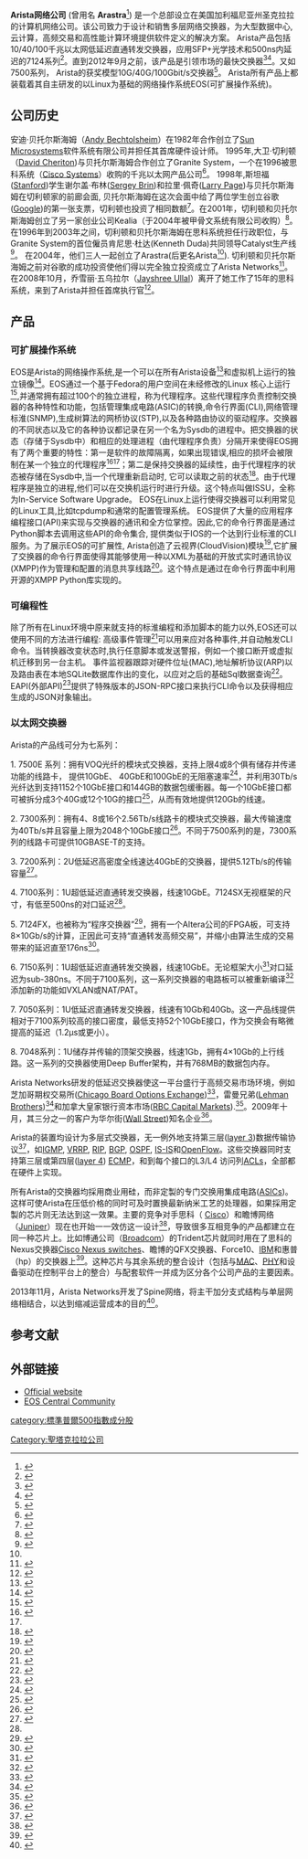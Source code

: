 
{{copy edit|time=2014-07-16T15:10:48+00:00}}

{{Infobox company
  |name     = Arista网络公司
  |logo     = [[Image:Arista-networks-logo.svg|250px]]
  |type   = [[Public_company|Public]]
  |traded_as    = {{NYSE|ANET}}
  |foundation       = 2004 10月
  |location_city    =  [[美国加利福尼亚州圣克拉拉|美国加利福尼亚州圣克拉拉]]
  |location_country = 美国
  |key_people       = [[乔雪丽·五乌拉尔|乔雪丽·五乌拉尔]], 首席执行官,<br/> [[安迪·贝托尔斯海姆|安迪·贝托尔斯海姆]], 主席,<br/> 肯尼思·杜达, 首席技术官
  |industry         = [[网络硬件|网络硬件]], [[云计算|云网络]]
  |products         = [[网络交换器|网络交换器]], [[软件|软件]]
  |homepage        = [http://www.arista.com www.arista.com]
}}
'''Arista网络公司''' (曾用名 '''Arastra'''<ref name="name-change">{{cite news|url=http://www.hpcwire.com/hpcwire/2008-10-23/arastra_starts_with_a_name_changer_aims_for_a_game_changer.html|title=Arastra Starts with a Name Changer, Aims for a Game Changer|publisher=HPCwire|date=23 October 2008|accessdate=16 October 2011|archive-date=2012-06-10|archive-url=https://web.archive.org/web/20120610140634/http://www.hpcwire.com/hpcwire/2008-10-23/arastra_starts_with_a_name_changer_aims_for_a_game_changer.html|dead-url=no}}</ref>) 是一个总部设立在美国加利福尼亚州圣克拉拉的计算机网络公司。该公司致力于设计和销售多层网络交换器，为大型数据中心, 云计算，高频交易和高性能计算环境提供软件定义的解决方案。 Arista产品包括10/40/100千兆以太网低延迟直通转发交换器，应用SFP+光学技术和500ns内延迟的7124系列<ref>{{cite press release|url=http://www.arista.com/en/company/news/press-release/352-pr-20110314-01|title=Arista Advances Race to Zero with Sub 500 Nanosecond Latency Switch|publisher=Arista Networks|date=15 March 2011|accessdate=21 June 2014|archive-date=2014-08-11|archive-url=https://web.archive.org/web/20140811005140/http://www.arista.com/en/company/news/press-release/352-pr-20110314-01|dead-url=no}}</ref>。直到2012年9月之前，该产品是引领市场的最快交换器<ref>{{cite news|url=http://www.networkworld.com/news/2012/091912-cisco-nexus-262566.html|title=Cisco looks to one-up Arista, Juniper with Nexus 3548|publisher=InformationWeek|date=19 September 2012|accessdate=10 April 2013|archive-date=2013-05-17|archive-url=https://web.archive.org/web/20130517180306/http://www.networkworld.com/news/2012/091912-cisco-nexus-262566.html|dead-url=no}}</ref><ref name="lowest-latency">{{cite news|url=http://www.networkworld.com/reviews/2010/011810-ethernet-switch-test.html|title=Arista, Blade win top spot in data center switch test|publisher=Network World, Inc|date=18 January 2010|accessdate=16 October 2011|archive-date=2014-01-13|archive-url=https://web.archive.org/web/20140113214520/http://www.networkworld.com/reviews/2010/011810-ethernet-switch-test.html|dead-url=no}}</ref>。又如7500系列， Arista的获奖模型10G/40G/100Gbit/s交换器<ref>{{cite news|url=http://www.informationweek.com/news/hardware/virtual/224700001?pgno=7|title=Interop 2010 Show Winners|publisher=InformationWeek|date=28 April 2010|accessdate=22 July 2012|archive-date=2019-09-19|archive-url=https://web.archive.org/web/20190919050402/https://www.informationweek.com/default.asp|dead-url=no}}</ref>。 Arista所有产品上都装载着其自主研发的以Linux为基础的网络操作系统EOS(可扩展操作系统)。

==公司历史==
安迪·贝托尔斯海姆（[[Andy_Bechtolsheim|Andy Bechtolsheim]]）在1982年合作创立了[[Sun_Microsystems|Sun Microsystems]]软件系统有限公司并担任其首席硬件设计师。 1995年,大卫·切利顿（[[David_Cheriton|David Cheriton]])与贝托尔斯海姆合作创立了Granite System，一个在1996被思科系统（[[Cisco_Systems|Cisco Systems]]）收购的千兆以太网产品公司<ref>{{cite news|url=http://news.cnet.com/Cisco-buys-Granite-Systems/2100-1001_3-223847.html|title=Cisco buys Granite Systems|publisher=CNET News|date=3 September 1996|accessdate=16 October 2011|archive-date=2014-07-14|archive-url=https://web.archive.org/web/20140714130802/http://news.cnet.com/Cisco-buys-Granite-Systems/2100-1001_3-223847.html|dead-url=no}}</ref>。 1998年,斯坦福([[Stanford_University|Stanford]])学生谢尔盖·布林([[Sergey_Brin|Sergey Brin]])和拉里·佩奇([[Larry_Page|Larry Page]])与贝托尔斯海姆在切利顿家的前廊会面, 贝托尔斯海姆在这次会面中给了两位学生创立谷歌([[Google|Google]])的第一张支票，切利顿也投资了相同数额<ref>{{cite news|title=Frugal after Google|author=Jacob Jolis|date=16 April 2010|work=Stanford Daily|url=http://www.stanforddaily.com/2010/04/16/frugal-after-google/|accessdate=25 June 2011|archive-date=2014-07-14|archive-url=https://web.archive.org/web/20140714145538/http://www.stanforddaily.com/2010/04/16/frugal-after-google/|dead-url=no}}</ref>。在2001年，切利顿和贝托尔斯海姆创立了另一家创业公司Kealia（于2004年被甲骨文系统有限公司收购）<ref>{{cite news|url=http://news.cnet.com/Ciscos+brain+drain+continues/2100-1036_3-5126160.html|title=Cisco's Brain Drain Continues|publisher=CNET News|date=16 December 2003|accessdate=16 October 2011|archive-date=2014-07-14|archive-url=https://web.archive.org/web/20140714140113/http://news.cnet.com/Ciscos+brain+drain+continues/2100-1036_3-5126160.html|dead-url=no}}</ref>。在1996年到2003年之间，切利顿和贝托尔斯海姆在思科系统担任行政职位，与Granite System的首位僱员肯尼思·杜达(Kenneth Duda)共同领导Catalyst生产线<ref>{{cite web|url=http://www.arista.com/en/company/management-team|title=Management Team|accessdate=12 June 2014|archive-date=2014-08-07|archive-url=https://web.archive.org/web/20140807163517/http://www.arista.com/en/company/management-team|dead-url=no}}</ref>。
在2004年，他们三人一起创立了Arastra(后更名Arista<ref name="name-change"/>). 切利顿和贝托尔斯海姆之前对谷歌的成功投资使他们得以完全独立投资成立了Arista Networks<ref>{{cite news|url=http://www.networkworld.com/supp/2009/outlook/010509-startups-to-watch.html|title=10 start-ups to watch in '09|publisher=Network World, Inc|date=5 January 2009|accessdate=16 October 2011|quote=Funding: Undisclosed amount from Bechtolsheim and David Cheriton|archive-date=2012-03-07|archive-url=https://web.archive.org/web/20120307115132/http://www.networkworld.com/supp/2009/outlook/010509-startups-to-watch.html|dead-url=no}}</ref>。在2008年10月，乔雪丽·五乌拉尔（[[Jayshree_Ullal|Jayshree Ullal]]）离开了她工作了15年的思科系统，来到了Arista并担任首席执行官<ref>{{cite press release|url=http://www.arista.com/en/company/news/press-release/142-pr-20081023-00|title=Arista Networks Names Jayshree Ullal President and CEO, Andreas Bechtolsheim CDO and Chairman|publisher=Arista Networks|date=23 October 2008|accessdate=12 June 2014|archive-date=2014-08-11|archive-url=https://web.archive.org/web/20140811010509/http://www.arista.com/en/company/news/press-release/142-pr-20081023-00|dead-url=no}}</ref>。

==产品==

===可扩展操作系统===
EOS是Arista的网络操作系统,是一个可以在所有Arista设备<ref>{{cite web|url=http://www.arista.com/en/products/eos/features|title=Arista EOS : Key Features|quote=EOS provides a single binary image across all Arista networking platforms|accessdate=12 June 2014|archive-date=2014-08-11|archive-url=https://web.archive.org/web/20140811005502/http://www.arista.com/en/products/eos/features|dead-url=no}}</ref>和虚拟机上运行的独立镜像<ref>{{cite web|url=https://eos.arista.com/veos-running-eos-in-a-vm/|title=vEOS – Running EOS in a VM|publisher=Arista Networks|accessdate=12 June 2014|archive-date=2014-08-11|archive-url=https://web.archive.org/web/20140811005140/https://eos.arista.com/veos-running-eos-in-a-vm/|dead-url=no}}</ref>。EOS通过一个基于Fedora的用户空间在未经修改的Linux 核心上运行<ref>{{cite web|url=https://eos.arista.com/using-tcpdump-for-troubleshooting/|title=Using tcpdump for troubleshooting|quote=Linux Fedora 12 as the foundation upon which the Arista EOS is built|date=16 June 2011|accessdate=12 June 2014|archive-date=2014-08-11|archive-url=https://web.archive.org/web/20140811004116/https://eos.arista.com/using-tcpdump-for-troubleshooting/|dead-url=no}}</ref>,并通常拥有超过100个的独立进程，称为代理程序。这些代理程序负责控制交换器的各种特性和功能，包括管理集成电路(ASIC)的转换,命令行界面(CLI),网络管理标淮(SNMP),生成树算法的网桥协议(STP),以及各种路由协议的驱动程序。交换器的不同状态以及它的各种协议都记录在另一个名为Sysdb的进程中。把交换器的状态（存储于Sysdb中）和相应的处理进程（由代理程序负责）分隔开来使得EOS拥有了两个重要的特性：第一是软件的故障隔离，如果出现错误,相应的损坏会被限制在某一个独立的代理程序<ref>{{cite web|url=http://eos.aristanetworks.com/2011/05/the-joy-of-an-open-switch-operating-system/|title=The Joy of an Open Switch Operating System|date=1 May 2011|quote=Kill agents and watch them restart to see if EOS is as resilient as we say it is.|accessdate=8 November 2011|deadurl=yes|archiveurl=https://web.archive.org/web/20111112110518/http://eos.aristanetworks.com/2011/05/the-joy-of-an-open-switch-operating-system/|archivedate=2011年11月12日}}</ref><ref name="eos"/>；第二是保持交换器的延续性，由于代理程序的状态被存储在Sysdb中,当一个代理重新启动时, 它可以读取之前的状态<ref name="eos">{{cite web|url=http://www.arista.com/en/products/eos|title=Extensible Modular Operating System|accessdate=12 June 2014|archive-date=2014-07-31|archive-url=https://web.archive.org/web/20140731022859/http://www.arista.com/en/products/eos|dead-url=no}}</ref>。由于代理程序是独立的进程,他们可以在交换机运行时进行升级。这个特点叫做ISSU，全称为In-Service Software Upgrade。
EOS在Linux上运行使得交换器可以利用常见的Linux工具,比如tcpdump和通常的配置管理系统。 EOS提供了大量的应用程序编程接口(API)来实现与交换器的通讯和全方位掌控。因此,它的命令行界面是通过Python脚本去调用这些API的命令集合, 提供类似于IOS的一个达到行业标淮的CLI服务。为了展示EOS的可扩展性, Arista创造了云视界(CloudVision)模块<ref>{{cite web|url=http://www.arista.com/en/products/eos/cloud-vision|title=CloudVision™ – Topology Agnostic Management for Cloud Data Centers|accessdate=12 June 2014|archive-date=2014-05-16|archive-url=https://web.archive.org/web/20140516081908/http://www.arista.com/en/products/eos/cloud-vision|dead-url=no}}</ref>,它扩展了交换器的命令行界面使得其能够使用一种以XML为基础的开放式实时通讯协议(XMPP)作为管理和配置的消息共享线路<ref>{{cite web|url=http://eos.aristanetworks.com/2011/08/management-over-xmpp/|title=CloudVision Multi-Switch CLI – Network Management over XMPP|date=23 August 2011|accessdate=16 October 2011|deadurl=yes|archiveurl=https://web.archive.org/web/20111017000830/http://eos.aristanetworks.com/2011/08/management-over-xmpp/|archivedate=2011年10月17日}}</ref>。这个特点是通过在命令行界面中利用开源的XMPP Python库实现的。

===可编程性===
除了所有在Linux环境中原来就支持的标淮编程和添加脚本的能力以外,EOS还可以使用不同的方法进行编程:
高级事件管理<ref>{{cite web|url=http://www.arista.com/en/products/eos/aem|title=Advanced Event Management (AEM)|accessdate=12 June 2014|archive-date=2014-05-16|archive-url=https://web.archive.org/web/20140516081523/http://www.arista.com/en/products/eos/aem|dead-url=no}}</ref>可以用来应对各种事件,并自动触发CLI命令。当转换器改变状态时,执行任意脚本或发送警报，例如一个接口断开或虚拟机迁移到另一台主机。
事件监视器跟踪对硬件位址(MAC),地址解析协议(ARP)以及路由表在本地SQLite数据库作出的变化，以应对之后的基础Sql数据查询<ref>{{cite book|last=Donahue|first=Gary|date=24 October 2012|title=Arista Warrior|url=http://shop.oreilly.com/product/0636920022435.do|publisher=O'Reilly Media|isbn=978-1-4493-1453-8|chapter=Chapter 27: Event Monitor|accessdate=2 February 2014|archive-date=2014-03-31|archive-url=https://web.archive.org/web/20140331173936/http://shop.oreilly.com/product/0636920022435.do|dead-url=no}}</ref>。
EAPI(外部API)<ref>{{cite web|url=https://eos.aristanetworks.com/2013/03/eapi-learning-the-basics/|title=eAPI: Learning the basics|accessdate=2 February 2014|deadurl=yes|archiveurl=https://web.archive.org/web/20140410110609/https://eos.aristanetworks.com/2013/03/eapi-learning-the-basics/|archivedate=2014年4月10日}}</ref>提供了特殊版本的JSON-RPC接口来执行CLI命令以及获得相应生成的JSON对象输出。

===以太网交换器=== 
Arista的产品线可分为七系列：

1. 7500E 系列：拥有VOQ光纤的模块式交换器，支持上限4或8个俱有储存并传递功能的线路卡， 提供10GbE、 40GbE和100GbE的无阻塞速率<ref>{{cite web|url=http://www.arista.com/en/products/7500-series|title=Arista 7500 Series|quote=Line Rate 10GbE/40GbE/100GbE interfaces|accessdate=12 June 2014|archive-date=2014-07-18|archive-url=https://web.archive.org/web/20140718042645/http://www.arista.com/en/products/7500-series|dead-url=no}}</ref>，并利用30Tb/s光纤达到支持1152个10GbE接口和144GB的数据包缓衝器。每一个10GbE接口都可被拆分成3个40G或12个10G的接口<ref>{{cite press release|url=http://www.arista.com/en/company/news/press-release/550-pr-20130501-01|title=Arista Introduces The Industry’s Fastest Data Center Switch|publisher=Arista Networks|date=1 May 2013|accessdate=12 June 2014|quote=triple-speed 10/40/100G line card with integrated MXP (multi-speed-port) optics that can be software configured on a per port basis|archive-date=2014-08-11|archive-url=https://web.archive.org/web/20140811005245/http://www.arista.com/en/company/news/press-release/550-pr-20130501-01|dead-url=no}}</ref>，从而有效地提供120Gb的线速。

2. 7300系列：拥有4、8或16个2.56Tb/s线路卡的模块式交换器，最大传输速度为40Tb/s并且容量上限为2048个10GbE接口<ref>{{cite web|url=http://www.arista.com/en/products/7300-series/7300-architecture#datatab9|title=Arista 7300 Technical Architecture|accessdate=12 June 2014|archive-date=2014-08-11|archive-url=https://web.archive.org/web/20140811004337/http://www.arista.com/en/products/7300-series/7300-architecture#datatab9|dead-url=no}}</ref>。不同于7500系列的是，7300系列的线路卡可提供10GBASE-T的支持。

3. 7200系列：2U低延迟高密度全线速达40GbE的交换器，提供5.12Tb/s的传输容量<ref>{{cite web|url=http://www.arista.com/en/products/7200-series/7250qx-specifications#datatab33|title=Arista 7200 Series|accessdate=12 June 2014|archive-date=2014-06-13|archive-url=https://archive.today/20140613165359/http://www.arista.com/en/products/7200-series/7250qx-specifications%23datatab33#datatab33|dead-url=yes}}</ref>。

4. 7100系列：1U超低延迟直通转发交换器，线速10GbE。7124SX无视框架的尺寸，有低至500ns的对口延迟<ref name="lowest-latency"/>。

5. 7124FX，也被称为“程序交换器”<ref>{{cite web|url=http://www.arista.com/en/products/7100-series/7124fx/7124fx-datasheet|title=7124FX Application Switch|accessdate=12 June 2014|archive-date=2014-08-11|archive-url=https://web.archive.org/web/20140811004551/http://www.arista.com/en/products/7100-series/7124fx/7124fx-datasheet|dead-url=no}}</ref>，拥有一个Altera公司的FPGA板，可支持8×10Gb/s的计算，正因此可支持“直通转发高频交易”，并缩小由算法生成的交易带来的延迟直至176ns<ref>{{cite news|url=http://www.financemagnates.com/institutional-forex/technology/how-low-can-you-go-argon-design-takes-latency-down-to-176ns-close-to-the-minimum-theoretically-possible/|title=How Low Can You Go? Argon Design Reduces HFT Latency to 176ns, Close to the Theoretical Limit|publisher=Finance Magnates|date=1 October 2013|accessdate=27 October 2013|archive-date=2015-06-11|archive-url=https://web.archive.org/web/20150611124545/http://www.financemagnates.com/institutional-forex/technology/how-low-can-you-go-argon-design-takes-latency-down-to-176ns-close-to-the-minimum-theoretically-possible/|dead-url=no}}</ref>。

6. 7150系列：1U超低延迟直通转发交换器，线速10GbE。无论框架大小<ref>{{cite web|url=http://www.arista.com/en/products/7150-series/7150-datasheet|title=7150 Series 1/10 GbE SFP Ultra-Low Latency Switch|accessdate=12 June 2014|archive-date=2014-08-11|archive-url=https://web.archive.org/web/20140811005852/http://www.arista.com/en/products/7150-series/7150-datasheet|dead-url=no}}</ref>对口延迟为sub-380ns。不同于7100系列，这一系列交换器的电路板可以被重新编译<ref>{{cite web|url=http://www.arista.com/media/system/pdf/7150S_Q&A.pdf|title=Arista 7150S Series: Q&A|quote=a flexible programmable pipeline that enables new features like VXLAN to be rapidly released|accessdate=12 June 2014|archive-url=https://web.archive.org/web/20150607220251/http://www.arista.com/media/system/pdf/7150S_Q%26A.pdf|archive-date=2015-06-07|dead-url=yes}}</ref>添加新的功能如VXLAN或NAT/PAT。

7. 7050系列：1U低延迟直通转发交换器，线速有10Gb和40Gb。这一产品线提供相对于7100系列较高的接口密度，最低支持52个10GbE接口，作为交换会有略微提高的延迟（1.2μs或更小）。

8. 7048系列：1U储存并传输的顶架交换器，线速1Gb，拥有4×10Gb的上行线路。这一系列的交换器使用Deep Buffer架构，并有768MB的数据包内存。

Arista Networks研发的低延迟交换器使这一平台盛行于高频交易市场环境，例如芝加哥期权交易所([[Chicago_Board_Options_Exchange|Chicago Board Options Exchange]])<ref>{{cite press release|url=http://www.arista.com/en/company/news/press-release/406-pr-20111011-01|title=Arista Networks Celebrates 1000 Customers Worldwide|publisher=Arista Networks|date=11 October 2011|accessdate=12 June 2014|archive-date=2014-08-11|archive-url=https://web.archive.org/web/20140811004511/http://www.arista.com/en/company/news/press-release/406-pr-20111011-01|dead-url=no}}</ref>，雷曼兄弟([[Lehman_Brothers|Lehman Brothers]])<ref>{{cite news|url=http://www.forbes.com/sites/quentinhardy/2011/05/02/names-you-need-to-know-arista-networks/|title=Names You Need To Know: Arista Networks|work=Forbes|quote=Lehman brothers its first customer|date=5 February 2011|accessdate=16 October 2011|archive-date=2014-08-12|archive-url=https://web.archive.org/web/20140812023940/http://www.forbes.com/sites/quentinhardy/2011/05/02/names-you-need-to-know-arista-networks/|dead-url=no}}</ref>和加拿大皇家银行资本市场([[RBC_Capital_Markets|RBC Capital Markets]]).<ref>{{cite web|url=http://solacesystems.com/blog/company/coverage/rbc-capital-markets-bets-on-solace-and-arista/|title=RBC Capital Markets bets on Solace and Arista|date=14 December 2010|accessdate=16 October 2011|archive-url=https://web.archive.org/web/20111026053530/http://solacesystems.com/blog/company/coverage/rbc-capital-markets-bets-on-solace-and-arista/|archive-date=2011-10-26|dead-url=yes}}</ref>。2009年十月，其三分之一的客户为华尔街([[Wall_Street|Wall Street]])知名企业<ref>{{cite news|url=http://www.businessweek.com/magazine/content/09_42/b4151056067904.htm|title=Gunning for an Elephant in Silicon Valley|publisher=Bloomberg|quote=A third of its customers are big Wall Street firms looking for faster computing systems and speedier execution of trades.|date=19 October 2009|accessdate=16 October 2011|archive-date=2014-06-08|archive-url=https://web.archive.org/web/20140608191855/http://www.businessweek.com/magazine/content/09_42/b4151056067904.htm|dead-url=no}}</ref>。

Arista的装置均设计为多层式交换器，无一例外地支持第三层([[layer_3|layer 3]])数据传输协议<ref>{{cite web|url=http://www.arista.com/en/support/supported-features|title=Supported Features in EOS|accessdate=12 June 2014|archive-date=2014-08-11|archive-url=https://web.archive.org/web/20140811005653/http://www.arista.com/en/support/supported-features|dead-url=no}}</ref>，如[[IGMP|IGMP]], [[Virtual_Router_Redundancy_Protocol|VRRP]], [[Routing_Information_Protocol|RIP]], [[Border_Gateway_Protocol|BGP]], [[Open_Shortest_Path_First|OSPF]], [[IS-IS|IS-IS]]和[[OpenFlow|OpenFlow]]。这些交换器同时支持第三层或第四层([[layer_4|layer 4]]) [[Equal-cost_multi-path_routing|ECMP]]，和到每个接口的L3/L4 访问列[[Access_control_list|ACLs]]，全部都在硬件上实现。

所有Arista的交换器均採用商业用硅，而非定製的专门交换用集成电路([[Application-specific_integrated_circuit|ASICs]])。这样可使Arista在压低价格的同时可及时置换最新纳米工艺的处理器，如果採用定製的芯片则无法达到这一效果。主要的竞争对手思科（ [[Cisco_Systems|Cisco]]）和瞻博网络（[[Juniper_Networks|Juniper]]）现在也开始一一效仿这一设计<ref>{{cite news|url=http://www.networkworld.com/news/2011/031011-cisco-jawbreaker.html|title=Cisco's 'Jawbreaker' seen as response to competitive pressure|publisher=Network World, Inc|date=10 March 2011|accessdate=29 September 2012|quote=But basing any product on merchant silicon is a "huge departure" for Cisco|archive-date=2012-10-24|archive-url=https://web.archive.org/web/20121024035211/http://www.networkworld.com/news/2011/031011-cisco-jawbreaker.html|dead-url=no}}</ref>，导致很多互相竞争的产品都建立在同一种芯片上。比如博通公司（[[Broadcom|Broadcom]]）的Trident芯片就同时用在了思科的Nexus交换器[[Cisco_Nexus_switches|Cisco Nexus switches]]、瞻博的QFX交换器、Force10、[[IBM|IBM]]和惠普（hp）的交换器上<ref>{{cite news|url=http://etherealmind.com/merchant-silicon-vendor-software-rise-lost-opportunity/|title=Merchant Silicon and Vendor Software – The Hype in 2012|publisher=EtherealMind / Greg Ferro|date=6 January 2012|accessdate=29 September 2012|quote=Even Cisco [...] has a Broadcom Trident chipset in their Cisco Nexus 3000 product|archive-date=2014-07-28|archive-url=https://web.archive.org/web/20140728195356/http://etherealmind.com/merchant-silicon-vendor-software-rise-lost-opportunity/|dead-url=no}}</ref>。这种芯片与其余系统的整合设计（包括与[[Media_access_control|MAC]]、[[PHY_(chip)|PHY]]和设备驱动在控制平台上的整合）与配套软件一并成为区分各个公司产品的主要因素。

2013年11月，Arista Networks开发了Spine网络，将主干加分支式结构与单层网络相结合，以达到缩减运营成本的目的<ref>{{cite news|url=http://www.networkcomputing.com/data-networking-management/arista-unveils-single-tier-ethernet-swit/240163491#|title=Arista Unveils Single-Tier Ethernet Switches|publisher=Network Computing|date=4 November 2013|accessdate=3 December 2013|quote=Arista calls the new devices "spline" switches, meaning they can be deployed in a single-tier network of up to 2,000 servers|archive-url=https://web.archive.org/web/20140410064011/http://www.networkcomputing.com/data-networking-management/arista-unveils-single-tier-ethernet-swit/240163491|archive-date=2014-04-10|dead-url=yes}}</ref>。

==参考文献==
{{Reflist|2}}

==外部链接==
* [http://www.arista.com Official website]{{Wayback|url=http://www.arista.com/ |date=20140729023152 }}
* [http://eos.arista.com EOS Central Community]{{Wayback|url=http://eos.arista.com/ |date=20200722014643 }}

[[Category:聖塔克拉拉公司|Category:聖塔克拉拉公司]]
[[category:標準普爾500指數成分股|category:標準普爾500指數成分股]]